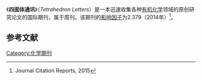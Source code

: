 {{Infobox Journal
| cover	=	[[File:Tetrahedron_Letters_cover.gif|150 px]]
| discipline	=	[[有机化学|有机化学]]
| abbreviation	=	Tetrahedron Lett.
| website	=	http://www.sciencedirect.com/science?_ob=JournalURL&_cdi=5290&_auth=y&_acct=C000050221&_version=1&_urlVersion=0&_userid=10&md5=ffea5d910a87bc32aec468e4f308028f|link1	=	http://www.elsevier.com/wps/find/journaldescription.cws_home/233/description#description
|link1-name	=	相关信息
| impact=2.379
| impact-year= 2014
| publisher	=	[[爱思唯尔|爱思唯尔]]
| country	=	[[英国|英国]]
| history	=	1959年至今
| ISSN	=	0040-4039
}}

《'''四面体通讯'''》（''Tetrahedron Letters''）是一本迅速收集各种[[有机化学|有机化学]]领域的原创研究论文的国际期刊，属于周刊。该期刊的[[影响因子|影响因子]]为2.379（2014年）<ref>Journal Citation Reports, 2015 </ref>。
==参考文献==
<references/>

{{chem-journal-stub}}

[[Category:化学期刊|Category:化学期刊]]